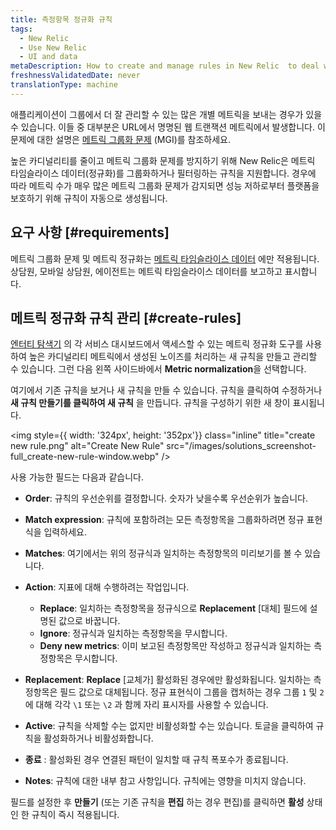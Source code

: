 ```yaml
---
title: 측정항목 정규화 규칙
tags:
  - New Relic
  - Use New Relic
  - UI and data
metaDescription: How to create and manage rules in New Relic  to deal with noise from high cardinality metrics and prevent metric grouping issues (MGIs).
freshnessValidatedDate: never
translationType: machine
---
```


애플리케이션이 그룹에서 더 잘 관리할 수 있는 많은 개별 메트릭을 보내는 경우가 있을 수 있습니다. 이들 중 대부분은 URL에서 명명된 웹 트랜잭션 메트릭에서 발생합니다. 이 문제에 대한 설명은 [메트릭 그룹화 문제](/docs/using-new-relic/cross-product-functions/troubleshooting/metric-grouping-issues) (MGI)를 참조하세요.

높은 카디널리티를 줄이고 메트릭 그룹화 문제를 방지하기 위해 New Relic은 메트릭 타임슬라이스 데이터(정규화)를 그룹화하거나 필터링하는 규칙을 지원합니다. 경우에 따라 메트릭 수가 매우 많은 메트릭 그룹화 문제가 감지되면 성능 저하로부터 플랫폼을 보호하기 위해 규칙이 자동으로 생성됩니다.

## 요구 사항 [#requirements]

메트릭 그룹화 문제 및 메트릭 정규화는 [메트릭 타임슬라이스 데이터](/docs/data-apis/understand-data/new-relic-data-types/#timeslice-data) 에만 적용됩니다. <InlinePopover type="apm"/>상담원, 모바일 상담원, <InlinePopover type="browser"/>에이전트는 메트릭 타임슬라이스 데이터를 보고하고 표시합니다.

## 메트릭 정규화 규칙 관리 [#create-rules]

[엔터티 탐색기](/docs/new-relic-solutions/new-relic-one/core-concepts/new-relic-explorer-view-performance-across-apps-services-hosts#find) 의 각 서비스 대시보드에서 액세스할 수 있는 메트릭 정규화 도구를 사용하여 높은 카디널리티 메트릭에서 생성된 노이즈를 처리하는 새 규칙을 만들고 관리할 수 있습니다. 그런 다음 왼쪽 사이드바에서 **Metric normalization**을 선택합니다.

여기에서 기존 규칙을 보거나 새 규칙을 만들 수 있습니다. 규칙을 클릭하여 수정하거나 **새 규칙 만들기를 클릭하여 새 규칙** 을 만듭니다. 규칙을 구성하기 위한 새 창이 표시됩니다.

<img
  style={{ width: '324px', height: '352px'}}
  class="inline"
  title="create new rule.png"
  alt="Create New Rule"
  src="/images/solutions_screenshot-full_create-new-rule-window.webp"
/>

사용 가능한 필드는 다음과 같습니다.

* **Order**: 규칙의 우선순위를 결정합니다. 숫자가 낮을수록 우선순위가 높습니다.

* **Match expression**: 규칙에 포함하려는 모든 측정항목을 그룹화하려면 정규 표현식을 입력하세요.

* **Matches**: 여기에서는 위의 정규식과 일치하는 측정항목의 미리보기를 볼 수 있습니다.

* **Action**: 지표에 대해 수행하려는 작업입니다.

  * **Replace**: 일치하는 측정항목을 정규식으로 **Replacement** \[대체] 필드에 설명된 값으로 바꿉니다.
  * **Ignore**: 정규식과 일치하는 측정항목을 무시합니다.
  * **Deny new metrics**: 이미 보고된 측정항목만 작성하고 정규식과 일치하는 측정항목은 무시합니다.

* **Replacement**: **Replace** \[교체가] 활성화된 경우에만 활성화됩니다. 일치하는 측정항목은 필드 값으로 대체됩니다. 정규 표현식이 그룹을 캡처하는 경우 그룹 `1` 및 `2` 에 대해 각각 `\1` 또는 `\2` 과 함께 자리 표시자를 사용할 수 있습니다.

* **Active**: 규칙을 삭제할 수는 없지만 비활성화할 수는 있습니다. 토글을 클릭하여 규칙을 활성화하거나 비활성화합니다.

* **종료** : 활성화된 경우 연결된 패턴이 일치할 때 규칙 폭포수가 종료됩니다.

* **Notes**: 규칙에 대한 내부 참고 사항입니다. 규칙에는 영향을 미치지 않습니다.

필드를 설정한 후 **만들기** (또는 기존 규칙을 **편집** 하는 경우 편집)를 클릭하면 **활성** 상태인 한 규칙이 즉시 적용됩니다.

